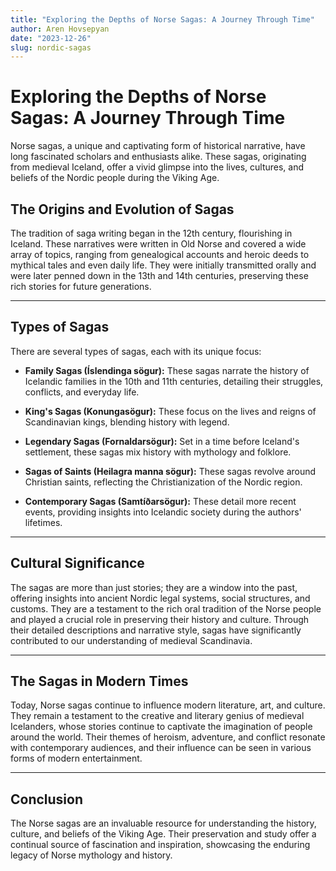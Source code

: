 ```yaml
---
title: "Exploring the Depths of Norse Sagas: A Journey Through Time"
author: Aren Hovsepyan
date: "2023-12-26"
slug: nordic-sagas
---
```


# Exploring the Depths of Norse Sagas: A Journey Through Time

Norse sagas, a unique and captivating form of historical narrative, have long
fascinated scholars and enthusiasts alike. These sagas, originating from
medieval Iceland, offer a vivid glimpse into the lives, cultures, and beliefs
of the Nordic people during the Viking Age.

## The Origins and Evolution of Sagas

The tradition of saga writing began in the 12th century, flourishing in Iceland.
These narratives were written in Old Norse and covered a wide array of topics,
ranging from genealogical accounts and heroic deeds to mythical tales and even
daily life. They were initially transmitted orally and were later penned down
in the 13th and 14th centuries, preserving these rich stories for future
generations.

---

## Types of Sagas

There are several types of sagas, each with its unique focus:

- **Family Sagas (Íslendinga sögur):** These sagas narrate the history of
  Icelandic families in the 10th and 11th centuries, detailing their struggles,
  conflicts, and everyday life.
  
- **King's Sagas (Konungasögur):** These focus on the lives and reigns of
  Scandinavian kings, blending history with legend.

- **Legendary Sagas (Fornaldarsögur):** Set in a time before Iceland's
  settlement, these sagas mix history with mythology and folklore.

- **Sagas of Saints (Heilagra manna sögur):** These sagas revolve around
  Christian saints, reflecting the Christianization of the Nordic region.

- **Contemporary Sagas (Samtíðarsögur):** These detail more recent events,
  providing insights into Icelandic society during the authors' lifetimes.

---

## Cultural Significance

The sagas are more than just stories; they are a window into the past, offering
insights into ancient Nordic legal systems, social structures, and customs.
They are a testament to the rich oral tradition of the Norse people and played
a crucial role in preserving their history and culture. Through their detailed
descriptions and narrative style, sagas have significantly contributed to our
understanding of medieval Scandinavia.

---

## The Sagas in Modern Times

Today, Norse sagas continue to influence modern literature, art, and culture.
They remain a testament to the creative and literary genius of medieval
Icelanders, whose stories continue to captivate the imagination of people
around the world. Their themes of heroism, adventure, and conflict resonate
with contemporary audiences, and their influence can be seen in various forms
of modern entertainment.

---

## Conclusion

The Norse sagas are an invaluable resource for understanding the history,
culture, and beliefs of the Viking Age. Their preservation and study offer a
continual source of fascination and inspiration, showcasing the enduring legacy
of Norse mythology and history.
